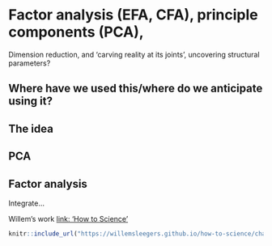 #  Factor analysis (EFA, CFA), principle components (PCA), {#factor-descriptive}

Dimension reduction, and 'carving reality at its joints', uncovering structural parameters?


## Where have we used this/where do we anticipate using it?

## The idea

## PCA

## Factor analysis 

Integrate...

Willem's work [link: 'How to Science'](https://willemsleegers.github.io/how-to-science/chapters/statistics/)


```r

knitr::include_url("https://willemsleegers.github.io/how-to-science/chapters/statistics/factor-analysis/EFA.html")

```

<!-- Possibly Reinstein's notes (but these are a but unformed and cluttered) -->





